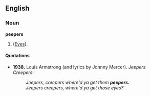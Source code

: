 ==English==

===Noun===
'''peepers'''

# {{plural of|peeper}} ([[Eyes]]).

====Quotations====
* '''1938.''' Louis Armstrong (and lyrics by Johnny Mercer). ''Jeepers Creepers'':
*:''Jeepers, creepers where'd ya get them '''peepers.'''''
*:''Jeepers creepers, where'd ya get those eyes?'''